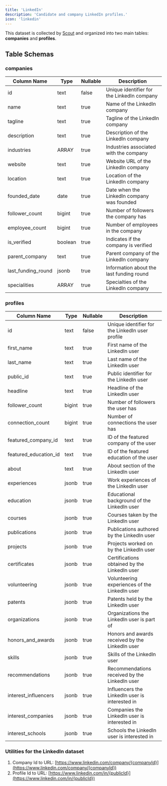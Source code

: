 ```yaml
---
title: 'LinkedIn'
description: 'Candidate and company LinkedIn profiles.'
icon: 'linkedin'
---
```


This dataset is collected by [Scout](/scout/introduction) and organized into two main tables: **companies** and **profiles**.

## Table Schemas

### companies

| Column Name        | Type    | Nullable | Description                                |
| ------------------ | ------- | -------- | ------------------------------------------ |
| id                 | text    | false    | Unique identifier for the LinkedIn company |
| name               | text    | true     | Name of the LinkedIn company               |
| tagline            | text    | true     | Tagline of the LinkedIn company            |
| description        | text    | true     | Description of the LinkedIn company        |
| industries         | ARRAY   | true     | Industries associated with the company     |
| website            | text    | true     | Website URL of the LinkedIn company        |
| location           | text    | true     | Location of the LinkedIn company           |
| founded_date       | date    | true     | Date when the LinkedIn company was founded |
| follower_count     | bigint  | true     | Number of followers the company has        |
| employee_count     | bigint  | true     | Number of employees in the company         |
| is_verified        | boolean | true     | Indicates if the company is verified       |
| parent_company     | text    | true     | Parent company of the LinkedIn company     |
| last_funding_round | jsonb   | true     | Information about the last funding round   |
| specialities       | ARRAY   | true     | Specialties of the LinkedIn company        |

### profiles

| Column Name           | Type   | Nullable | Description                                     |
| --------------------- | ------ | -------- | ----------------------------------------------- |
| id                    | text   | false    | Unique identifier for the LinkedIn user profile |
| first_name            | text   | true     | First name of the LinkedIn user                 |
| last_name             | text   | true     | Last name of the LinkedIn user                  |
| public_id             | text   | true     | Public identifier for the LinkedIn user         |
| headline              | text   | true     | Headline of the LinkedIn user                   |
| follower_count        | bigint | true     | Number of followers the user has                |
| connection_count      | bigint | true     | Number of connections the user has              |
| featured_company_id   | text   | true     | ID of the featured company of the user          |
| featured_education_id | text   | true     | ID of the featured education of the user        |
| about                 | text   | true     | About section of the LinkedIn user              |
| experiences           | jsonb  | true     | Work experiences of the LinkedIn user           |
| education             | jsonb  | true     | Educational background of the LinkedIn user     |
| courses               | jsonb  | true     | Courses taken by the LinkedIn user              |
| publications          | jsonb  | true     | Publications authored by the LinkedIn user      |
| projects              | jsonb  | true     | Projects worked on by the LinkedIn user         |
| certificates          | jsonb  | true     | Certifications obtained by the LinkedIn user    |
| volunteering          | jsonb  | true     | Volunteering experiences of the LinkedIn user   |
| patents               | jsonb  | true     | Patents held by the LinkedIn user               |
| organizations         | jsonb  | true     | Organizations the LinkedIn user is part of      |
| honors_and_awards     | jsonb  | true     | Honors and awards received by the LinkedIn user |
| skills                | jsonb  | true     | Skills of the LinkedIn user                     |
| recommendations       | jsonb  | true     | Recommendations received by the LinkedIn user   |
| interest_influencers  | jsonb  | true     | Influencers the LinkedIn user is interested in  |
| interest_companies    | jsonb  | true     | Companies the LinkedIn user is interested in    |
| interest_schools      | jsonb  | true     | Schools the LinkedIn user is interested in      |

### Utilities for the LinkedIn dataset

1. Company Id to URL: [https://www.linkedin.com/company/{companyId}](https://www.linkedin.com/company/{companyId})
2. Profile Id to URL: [https://www.linkedin.com/in/{publicId}](https://www.linkedin.com/in/{publicId})
